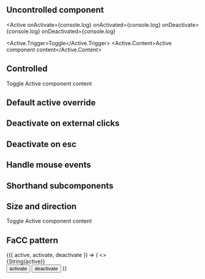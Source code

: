 
<Meta title='Components/Active' />

<DocsTitle title='Active' experimental />

## Uncontrolled component

<Active
  onActivate={console.log}
  onActivated={console.log}
  onDeactivate={console.log}
  onDeactivated={console.log}
>
  <Active.Trigger>Toggle</Active.Trigger>
  <Active.Content>Active component content</Active.Content>
</Active>

## Controlled

<Active activate={console.log}>
  <Active.Trigger>Toggle</Active.Trigger>
  <Active.Content>Active component content</Active.Content>
</Active>

## Default active override

<Active defaultActive Trigger='Toggle' Content='Active component content' />

## Deactivate on external clicks

<Active clickEvents Trigger='Toggle' Content='Active component content' />

## Deactivate on esc

<Active escEvents Trigger='Toggle' Content='Active component content' />

## Handle mouse events

<Active mouseEvents Trigger='Toggle' Content='Active component content' />

## Shorthand subcomponents

<Active Trigger='Toggle' Content='Active component content' />

## Size and direction

<Active size='sm' direction='up'>
  <Active.Trigger>Toggle</Active.Trigger>
  <Active.Content>Active component content</Active.Content>
</Active>

## FaCC pattern

<Active>
  {({ active, activate, deactivate }) => (
    <>
      <div>{String(active)}</div>
      <button type='button' onClick={activate}>
        activate
      </button>
      <button type='button' onClick={deactivate}>
        deactivate
      </button>
    </>
  )}
</Active>
